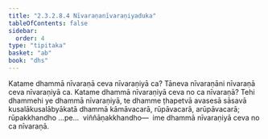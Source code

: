 ```yaml
---
title: "2.3.2.8.4 Nīvaraṇanīvaraṇiyaduka"
tableOfContents: false
sidebar:
  order: 4
type: "tipitaka"
basket: "ab"
book: "dhs"
---
```



<DynamicBreadcrumb />

<Division number="1174" book="dhs">

<Paragraph number="1869" book="dhs">
Katame dhammā nīvaraṇā ceva nīvaraṇiyā ca? Tāneva nīvaraṇāni nīvaraṇā ceva nīvaraṇiyā ca.
</Paragraph>

</Division>
<Division number="1175" book="dhs">

<Paragraph number="1870" book="dhs">
Katame dhammā nīvaraṇiyā ceva no ca nīvaraṇā? Tehi dhammehi ye dhammā nīvaraṇiyā, te dhamme ṭhapetvā avasesā sāsavā kusalākusalābyākatā dhammā kāmāvacarā, rūpāvacarā, arūpāvacarā; rūpakkhandho …pe…  viññāṇakkhandho—  ime dhammā nīvaraṇiyā ceva no ca nīvaraṇā.
</Paragraph>
</Division>